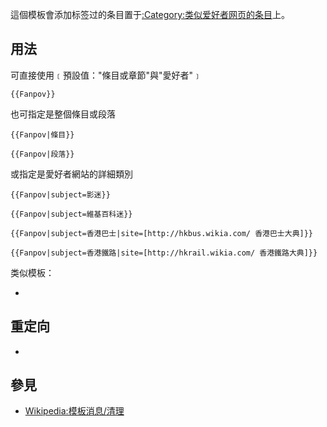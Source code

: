 <noinclude>{{template doc page viewed directly}}</noinclude>
{{Twinkle standard installation}}
<!-- 在本行下編輯模板說明 -->
這個模板會添加标签过的条目置于[[:Category:类似爱好者网页的条目]]上。
== 用法 ==
;可直接使用﹝預設值："條目或章節"與"愛好者"﹞   
<pre>{{Fanpov}}</pre>   
{{Fanpov}}

;也可指定是整個條目或段落
<pre>{{Fanpov|條目}}</pre>   
{{Fanpov|條目}}   
<pre>{{Fanpov|段落}}</pre>   
{{Fanpov|段落}}

;或指定是愛好者網站的詳細類別
<pre>{{Fanpov|subject=影迷}}</pre>   
{{Fanpov|subject=影迷}}   
<pre>{{Fanpov|subject=維基百科迷}}</pre>   
{{Fanpov|subject=維基百科迷}}
<pre>{{Fanpov|subject=香港巴士|site=[http://hkbus.wikia.com/ 香港巴士大典]}}</pre>   
{{Fanpov|subject=香港巴士|site=[http://hkbus.wikia.com/ 香港巴士大典]}}
<pre>{{Fanpov|subject=香港鐵路|site=[http://hkrail.wikia.com/ 香港鐵路大典]}}</pre>   
{{Fanpov|subject=香港鐵路|site=[http://hkrail.wikia.com/ 香港鐵路大典]}}

类似模板：   
* {{tl|Cleanup}}

==重定向==
*{{tl|Fansite}}

== 參見 ==
* [[Wikipedia:模板消息/清理]] 

<includeonly>
<!-- 本行下加入模板的分類 -->
[[Category:清理模板‎|{{PAGENAME}}]]
</includeonly>